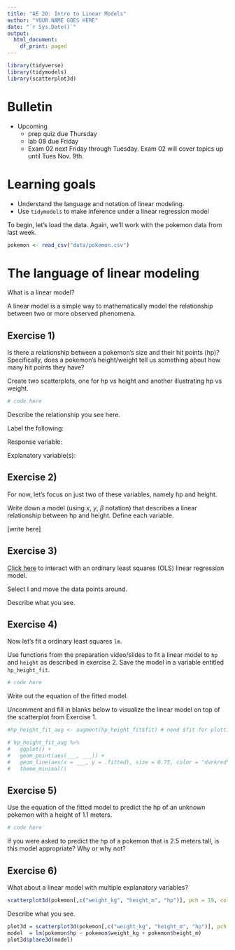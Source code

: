 ```yaml
---
title: "AE 20: Intro to Linear Models"
author: "YOUR NAME GOES HERE"
date: "`r Sys.Date()`"
output:
  html_document:
    df_print: paged
---
```


```r
library(tidyverse)
library(tidymodels)
library(scatterplot3d)
```

# Bulletin

- Upcoming
  - prep quiz due Thursday
  - lab 08 due Friday
  - Exam 02 next Friday through Tuesday. Exam 02 will cover topics up until Tues Nov. 9th.


# Learning goals

-   Understand the language and notation of linear modeling. 
-   Use `tidymodels` to make inference under a linear regression model

To begin, let's load the data. Again, we'll work with the pokemon data from last week.

```r
pokemon <- read_csv("data/pokemon.csv")
```

# The language of linear modeling

What is a linear model?

A linear model is a simple way to mathematically model the relationship between two or more observed phenomena. 

## Exercise 1) 

Is there a relationship between a pokemon's size and their hit points (hp)? Specifically, does a pokemon's height/weight tell us something about how many hit points they have?

Create two scatterplots, one for hp vs height and another illustrating hp vs weight.
```r
# code here
```

Describe the relationship you see here.


Label the following:

Response variable:

Explanatory variable(s):

## Exercise 2)

For now, let's focus on just two of these variables, namely hp and height.

Write down a model (using $x$, $y$, $\beta$ notation) that describes a linear relationship between hp and height. Define each variable.

[write here]

## Exercise 3)

[Click here](https://seeing-theory.brown.edu/regression-analysis/index.html#section1) to interact with an ordinary least squares (OLS) linear regression model.

Select I and move the data points around.

Describe what you see.

## Exercise 4)

Now let's fit a ordinary least squares `lm`.

Use functions from the preparation video/slides to fit a linear model to `hp` and `height` as described in exercise 2. Save the model in a variable entitled `hp_height_fit`.

```r
# code here

```

Write out the equation of the fitted model.

Uncomment and fill in blanks below to visualize the linear model on top of the scatterplot from Exercise 1.
```r
#hp_height_fit_aug <- augment(hp_height_fit$fit) # need $fit for plotting

# hp_height_fit_aug %>%
#   ggplot() +
#   geom_point(aes(___, ___)) +
#   geom_line(aes(x = ___, y = .fitted), size = 0.75, color = "darkred") +
#   theme_minimal()
```


## Exercise 5)

Use the equation of the fitted model to predict the hp of an unknown pokemon with a height of 1.1 meters.
```r
# code here
```
If you were asked to predict the hp of a pokemon that is 2.5 meters tall, is this model appropriate? Why or why not?

## Exercise 6)

What about a linear model with multiple explanatory variables? 

```r
scatterplot3d(pokemon[,c("weight_kg", "height_m", "hp")], pch = 19, color="steelblue") 
```

Describe what you see.

```r
plot3d = scatterplot3d(pokemon[,c("weight_kg", "height_m", "hp")], pch = 19, color="steelblue") 
model  = lm(pokemon$hp ~ pokemon$weight_kg + pokemon$height_m)
plot3d$plane3d(model)
```

